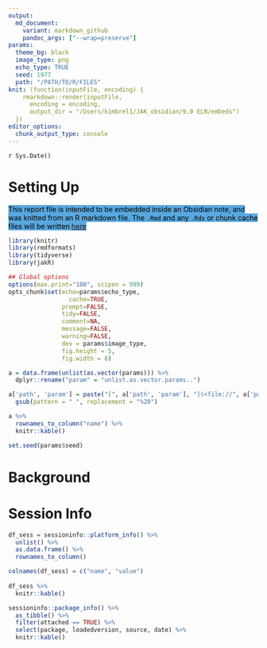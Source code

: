 ```yaml
---
output:
  md_document:
    variant: markdown_github
    pandoc_args: ["--wrap=preserve"]
params:
  theme_bg: black
  image_type: png
  echo_type: TRUE
  seed: 1977
  path: "/PATH/TO/R/FILES"
knit: (function(inputFile, encoding) {
    rmarkdown::render(inputFile, 
      encoding = encoding, 
      output_dir = "/Users/kimbrel1/JAK_obsidian/9.0 ELN/embeds")
  })
editor_options: 
  chunk_output_type: console
---
```


`r Sys.Date()`

# Setting Up

<mark style="background: #037BCFA6;">This report file is intended to be embedded inside an Obsidian note, and was knitted from an R markdown file. The `.Rmd` and any `.Rds` or chunk cache files will be written [here](<file://`r params$path`>)</mark>

```r
library(knitr)
library(rmdformats)
library(tidyverse)
library(jakR)
```

```r
## Global options
options(max.print="100", scipen = 999)
opts_chunk$set(echo=params$echo_type,
	             cache=TRUE,
               prompt=FALSE,
               tidy=FALSE,
               comment=NA,
               message=FALSE,
               warning=FALSE, 
               dev = params$image_type, 
               fig.height = 5, 
               fig.width = 8)

a = data.frame(unlist(as.vector(params))) %>%
  dplyr::rename("param" = "unlist.as.vector.params..")

a['path', 'param'] = paste("[", a['path', 'param'], "](<file://", a['path', 'param'], ">)", sep = "") %>%
  gsub(pattern = " ", replacement = "%20")

a %>%
  rownames_to_column("name") %>%
  knitr::kable()

set.seed(params$seed)
```

# Background





























# Session Info

```r
df_sess = sessioninfo::platform_info() %>%
  unlist() %>%
  as.data.frame() %>%
  rownames_to_column()

colnames(df_sess) = c("name", "value")
  
df_sess %>%
  knitr::kable()

sessioninfo::package_info() %>%
  as_tibble() %>%
  filter(attached == TRUE) %>%
  select(package, loadedversion, source, date) %>%
  knitr::kable()
```


